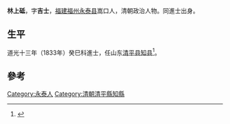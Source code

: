 '''林上砥'''，字'''吉士'''，[[福建|福建]][[福州|福州]][[永泰县|永泰县]]嵩口人，清朝政治人物。同進士出身。

== 生平 ==
道光十三年（1833年）癸巳科進士，任山东[[清平县|清平县]][[知县|知县]]<ref>{{cite news|title=第二节　历代永泰籍进士|url=http://www.ytfzw.com.cn/book/story.php?id=1479|accessdate=2013-09-15|newspaper=福州市永泰县地方志编纂委员会|archive-date=2014-04-08|archive-url=https://web.archive.org/web/20140408215015/http://www.ytfzw.com.cn/book/story.php?id=1479|dead-url=yes}}</ref>。

==參考==
{{reflist}}

{{道光十三年癸巳科殿試金榜}}

{{Authority control}}

{{DEFAULTSORT:Lin林}}
[[Category:永泰人|Category:永泰人]]
[[Category:清朝清平縣知縣|Category:清朝清平縣知縣]]


{{清朝人物小作品}}